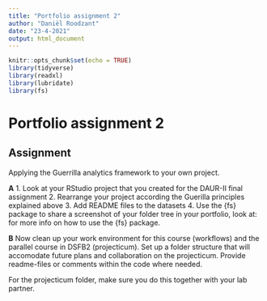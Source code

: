 ```yaml
---
title: "Portfolio assignment 2"
author: "Daniël Roodzant"
date: "23-4-2021"
output: html_document
---
```


```r
knitr::opts_chunk$set(echo = TRUE)
library(tidyverse)
library(readxl) 
library(lubridate)
library(fs)
```

# Portfolio assignment 2 {.tabset .unnumbered}
## Assignment {.unnumbered}
Applying the Guerrilla analytics framework to your own project.

__A__
1. Look at your RStudio project that you created for the DAUR-II final assignment
2. Rearrange your project according the Guerilla principles explained above
3. Add README files to the datasets
4. Use the {fs} package to share a screenshot of your folder tree in your portfolio, look at: for more info on how to use the {fs} package.

__B__
Now clean up your work environment for this course (workflows) and the parallel course in DSFB2 (projecticum). Set up a folder structure that will accomodate future plans and collaboration on the projecticum. Provide readme-files or comments within the code where needed.

For the projecticum folder, make sure you do this together with your lab partner.